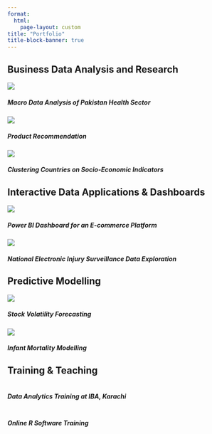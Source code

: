 ```yaml
---
format:
  html:
    page-layout: custom
title: "Portfolio"
title-block-banner: true
---
```



::: {#portfolioheading}
<h2>Business Data Analysis and Research</h2>
:::

::: grid
::: {#portfolio .g-col-6}

<img src="images/portfolio/1.png"/ class = "card-img-top">

<h5 class = "card-title">Macro Data Analysis of Pakistan Health Sector</h5>
:::

::: {#portfolio .g-col-6}

<img src="images/portfolio/6.png"/ class = "card-img-top">

<h5 class = "card-title">Product Recommendation</h5>
:::


::: {#portfolio .g-col-6}

<img src="images/portfolio/4.png"/ class="card-img-top">

<h5 class="card-title">Clustering Countries on Socio-Economic Indicators</h5>
:::

:::

::: {#portfolioheading}
<h2>Interactive Data Applications & Dashboards</h2>
:::

::: grid
::: {#portfolio .g-col-6}

<img src="images/portfolio/2.png"/ class = "card-img-top">

<h5 class="card-title">Power BI Dashboard for an E-commerce Platform</h5>

:::

::: {#portfolio .g-col-6}

<img src="images/portfolio/7.png"/ class = "card-img-top">

<h5 class = "card-title">National Electronic Injury Surveillance Data Exploration</h5>
:::
:::

::: {#portfolioheading}
<h2>Predictive Modelling</h2>
:::

::: grid
::: {#portfolio .g-col-6}

<img src="images/portfolio/3.png"/ class = "card-img-top">

<h5 class = "card-title">Stock Volatility Forecasting</h5>
:::

::: {#portfolio .g-col-6}

<img src="images/portfolio/5.png"/ class = "card-img-top">

<h5 class = "card-title">Infant Mortality Modelling</h5>
:::
:::

::: {#portfolioheading}
<h2>Training & Teaching</h2>
:::

::: grid
::: g-col-6
::: {#portfolio}
<img src=""/ class = "card-img-top">

<h5 class = "card-title">Data Analytics Training at IBA, Karachi</h5>
:::
:::

::: g-col-6
::: {#portfolio}
<img src=""/ class = "card-img-top">

<h5 class = "card-title">Online R Software Training</h5>
:::
:::
:::
